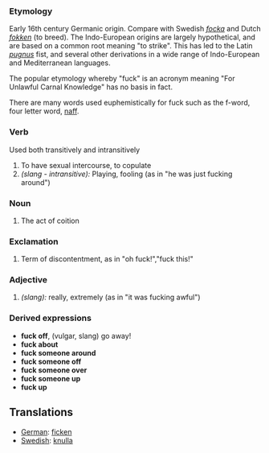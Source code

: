 ===Etymology===
Early 16th century Germanic origin.  Compare with Swedish ''[[focka]]'' and Dutch ''[[fokken]]'' (to breed). The Indo-European origins are largely hypothetical, and are based on a common root meaning "to strike".  This has led to the Latin ''[[pugnus]]'' fist, and several other derivations in a wide range of Indo-European and Mediterranean languages.

The popular etymology whereby "fuck" is an acronym meaning "For Unlawful Carnal Knowledge" has no basis in fact.

There are many words used euphemistically for fuck such as the f-word, four letter word, [[naff]].

===Verb===
Used both transitively and intransitively
#To have sexual intercourse, to copulate
#''(slang - intransitive):'' Playing, fooling (as in "he was just fucking around")
===Noun===
#The act of coition
===Exclamation===
#Term of discontentment, as in "oh fuck!","fuck this!"
===Adjective===
#''(slang):'' really, extremely (as in "it was fucking awful")

===Derived expressions===
*'''fuck off''', (vulgar, slang) go away!
*'''fuck about'''
*'''fuck someone around'''
*'''fuck someone off'''
*'''fuck someone over'''
*'''fuck someone up'''
*'''fuck up'''

==Translations==
*[[German]]: [[ficken]]
*[[Swedish]]: [[knulla]]